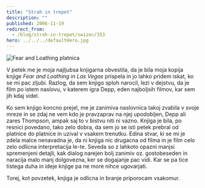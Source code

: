 ```yaml
---
title: "Strah in trepet"
description: ""
published: 2006-11-19
redirect_from:
  - /blog/strah-in-trepet/swizec/353
hero: ../../../defaultHero.jpg
---
```


![Fear and Loathing platnica](/includes/editor_upload/Image/kscan_0001.png)

V petek me je moja najljubsa knjigarna obvestila, da je bila moja kopija knjige _Fear and Loathing in Las Vegas_ prispela in jo lahko pridem iskat, ko se mi pac zljubi. Razlog, da sem knjigo sploh narocil, lezi v dejstvu, da je film po istem naslovu, v katerem igra Depp, eden najboljsih filmov, kar sem jih kdaj videl.

Ko sem knjigo koncno prejel, me je zanimiva naslovnica takoj zvabila v svoje mreze in se zdaj ne vem kdo je pravzaprav na njej upodobljen, Depp ali zares Thompson, ampak saj to v bistvu niti ni vazno. Knjiga je bila, po resnici povedano, tako zelo dobra, da sem jo se isti petek prebral od platnice do platnice in uzival v vsakem trenutku. Edina stvar, ki se mi je zdela malce nenavadna je, da ni knjiga nic drugacna od filma in je film celo zelo odlicna interpretacija le-te. Seveda so z lahkoto opazni manjsi spremenjeni detajli, kak dialog narejen bolj zanimiv oz. gostobeseden in naracija malo manj dolgovezna, ker se dogajanje pac vidi. Kar se pa tice tistega duha in ideje knjige pa ne more nihce ugovarjati.

Torej, kot povzetek, knjiga je odlicna in branje priporocam vsakomur.